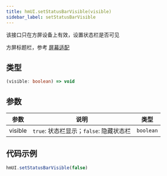 ```yaml
---
title: hmUI.setStatusBarVisible(visible)
sidebar_label: setStatusBarVisible
---
```


该接口只在方屏设备上有效，设置状态栏是否可见

方屏标题栏，参考 [屏幕适配](../../../guides/best-practice/multi-screen-adaption.mdx)

## 类型

```ts
(visible: boolean) => void
```

## 参数

| 参数    | 说明                                    | 类型      |
| ------- | --------------------------------------- | --------- |
| visible | `true`: 状态栏显示；`false`: 隐藏状态栏 | `boolean` |

## 代码示例

```js
hmUI.setStatusBarVisible(false)
```
